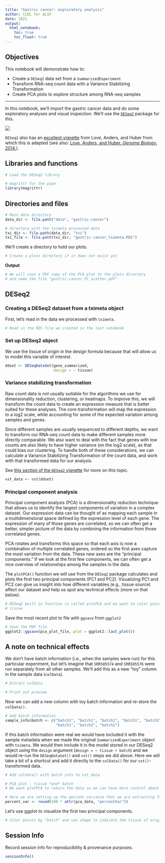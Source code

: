 ```yaml
---
title: "Gastric cancer: exploratory analysis"
author: CCDL for ALSF
date: 2021
output:   
  html_notebook: 
    toc: true
    toc_float: true
---
```


## Objectives

This notebook will demonstrate how to:

- Create a `DESeq2` data set from a `SummarizedExperiment`
- Transform RNA-seq count data with a Variance Stabilizing Transformation 
- Create PCA plots to explore structure among RNA-seq samples

---

In this notebook, we'll import the gastric cancer data and do some exploratory
analyses and visual inspection.
We'll use the [`DESeq2`](https://bioconductor.org/packages/release/bioc/html/DESeq2.html) package for this.

![](diagrams/rna-seq_6.png)

`DESeq2` also has an [excellent vignette](https://bioconductor.org/packages/release/bioc/vignettes/DESeq2/inst/doc/DESeq2.html) 
from Love, Anders, and Huber from which this is adapted (see also: [Love, Anders, and Huber. _Genome Biology_. 2014.](https://doi.org/10.1186/s13059-014-0550-8)).

## Libraries and functions

```r
# Load the DESeq2 library

```

```r
# magrittr for the pipe
library(magrittr)
```

## Directories and files

```r
# Main data directory
data_dir <- file.path("data", "gastric-cancer")

# directory with the tximeta processed data
txi_dir <- file.path(data_dir, "txi")
txi_file <- file.path(txi_dir, "gastric-cancer_tximeta.RDS")
```

We'll create a directory to hold our plots.

```r
# Create a plots directory if it does not exist yet

```

**Output**

```r
# We will save a PDF copy of the PCA plot to the plots directory
# and name the file "gastric-cancer_PC_scatter.pdf"

```

## DESeq2

### Creating a DESeq2 dataset from a tximeta object

First, let's read in the data we processed with `tximeta`.

```r
# Read in the RDS file we created in the last notebook

```

### Set up DESeq2 object

We use the tissue of origin in the design formula because that will allow us to model this variable of interest.

```r
ddset <- DESeqDataSet(gene_summarized,
                      design = ~ tissue)
```

### Variance stabilizing transformation

Raw count data is not usually suitable for the algorithms we use for dimensionality reduction, clustering, or heatmaps. 
To improve this, we will transform the count data to create an expression measure that is better suited for these analyses. 
The core transformation will map the expression to a log2 scale, while accounting for some of the expected variation among samples and genes.

Since different samples are usually sequenced to different depths, we want to transform our RNA-seq count data to make different samples more directly comparable. 
We also want to deal with the fact that genes with low counts are also likely to have higher variance (on the log2 scale), as that could bias our clustering.
To handle both of these considerations, we can calculate a Variance Stabilizing Transformation of the count data, and work with that transformed data for our analysis.

See [this section of the `DESeq2` vignette](http://bioconductor.org/packages/devel/bioc/vignettes/DESeq2/inst/doc/DESeq2.html#data-transformations-and-visualization) for more on this topic. 

```r
vst_data <- vst(ddset)
```

### Principal component analysis

Principal component analysis (PCA) is a dimensionality reduction technique that allows us to identify the largest components of variation in a complex dataset.
Our expression data can be thought of as mapping each sample in a multidimensional space defined by the expression level of each gene.
The expression of many of those genes are correlated, so we can often get a better, simpler picture of the data by combining the information from those correlated genes.

PCA rotates and transforms this space so that each axis is now a combination of multiple correlated genes, ordered so the first axes capture the most variation from the data. 
These new axes are the "principal components."
If we look at the first few components, we can often get a nice overview of relationships among the samples in the data.

The `plotPCA()` function we will use from the `DESeq2` package calculates and plots the first two principal components (PC1 and PC2).
Visualizing PC1 and PC2 can give us insight into how different variables (e.g., tissue source) affect our dataset and help us spot any technical effects (more on that below).


```r
# DESeq2 built in function is called plotPCA and we want to color points by
# tissue

```

Save the most recent plot to file with `ggsave` from `ggplot2`

```r
# Save the PDF file 
ggplot2::ggsave(pca_plot_file, plot = ggplot2::last_plot())
```

## A note on technical effects

We don't have batch information (i.e., when the samples were run) for this particular experiment, but let's imagine that `SRR585574` and `SRR585576` were run separately from all other samples.
We'll add this as a new "toy" column in the sample data (`colData`).

```r
# Extract colData

# Print out preview

```

Now we can add a new column with toy batch information and re-store the `colData()`. 

```r
# Add batch information
sample_info$batch <- c("batch1", "batch1", "batch1", "batch1", "batch2", 
                       "batch1", "batch2", "batch1")
```
                            
If this batch information were real we would have included it with the sample metadata when we made the original `SummarizedExperiment` object with `tximeta`.
We would then include it in the model stored in our DESeq2 object using the `design` argument (`design = ~ tissue + batch`) and we would re-run the `DESeqDataSet()` and `vst()` steps we did above. 
Here we will take a bit of a shortcut and add it directly to the `colData()` for our `vst()`-transformed data.

```r
# Add coldata() with batch info to vst_data

```

```r
# PCA plot - tissue *and* batch
# We want plotPCA to return the data so we can have more control about the plot

```

```r
# Here we are setting up the percent variance that we are extracting from the `pca_data` object
percent_var <- round(100 * attr(pca_data, "percentVar"))
```

Let's use ggplot to visualize the first two principal components. 

```r
# Color points by "batch" and use shape to indicate the tissue of origin

```

## Session Info

Record session info for reproducibility & provenance purposes.

```r
sessionInfo()
```
